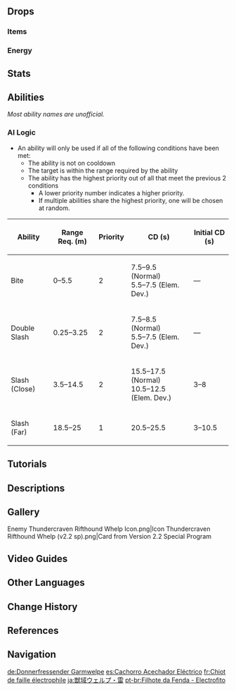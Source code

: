 {{Enemy Infobox
|image    = Enemy Thundercraven Rifthound Whelp.png
|dmgtype  = Electro
|weakpoint = no
|family   = The Abyss
|group    = Riftwolves
|type     = Elite Enemies
|location = [[Tsurumi Island]], [[Inazuma]]
|ability1 = Invincibility Frames
|ability2 = Fury
|ability3 = Corrosion
|ability4 = Teleport
}}
{{Enemy Intro}}

==Drops==
===Items===
{{Drops Table|type=Rifthound Whelps}}

===Energy===
{{Energy Drops
|type  = Electro
|hp1   = 60
|p1    = 1
|hp2   = 0
|p2    = 1
}}

==Stats==
{{Enemy Stats
|res_title = State
|hp_ratio  = 2.4
|hp_type   = 2
|atk_ratio = 1.2

|res1        = Normal
|resglobal   = 20%

|res2         = Elemental Devourer
|resglobal2   = 20%
|electro_res2 = -10%
}}

==Abilities==
''Most ability names are unofficial.''
{{Enemy Attacks
|enemy = Electro Rifthound Whelp

|name_1 = Corrosion
|desc_1 = All of the Thundercraven Rifthound Whelp's attacks apply [[Corrosion]] on hit.

|name_2 = Bite
|desc_2 = Lunges at the player and bites, dealing '''85% ATK''' as {{Color|Electro DMG}}.

|name_3 = Slash
|desc_3 = Teleports to the player and slashes with its claw, dealing '''100% ATK''' as {{Color|Electro DMG}}.

|name_4 = Double Slash
|desc_4 = At melee range, quickly slashes twice at the player, dealing '''65% ATK''' as {{Color|Electro DMG}} with each slash.

|name_5 = Elemental Devourer
|desc_5 = Gains '''34%''' [[Fury]] whenever it takes {{Color|Electro DMG}}. (Not including DMG from [[Electro-Charged]]) When full, the Rifthound Whelp decreases its attack [[cooldown]]s and its {{Color|Electro [[Resistance|RES]]}}.
|file_5 = Electro Rifthound Whelp Elemental Devour
}}

===AI Logic===
{{See also|Cooldown#Enemy Cooldowns}}
* An ability will only be used if all of the following conditions have been met:
** The ability is not on cooldown
** The target is within the range required by the ability
** The ability has the highest priority out of all that meet the previous 2 conditions
*** A lower priority number indicates a higher priority.
*** If multiple abilities share the highest priority, one will be chosen at random.

{| class="wikitable"
! Ability !! Range Req. (m) !! Priority !! CD (s) !! Initial CD (s)
|-
| Bite || 0–5.5 || 2 || 7.5–9.5 (Normal)<br>5.5–7.5 (Elem. Dev.) || &mdash;
|-
| Double Slash || 0.25–3.25 || 2 || 7.5–8.5 (Normal)<br>5.5–7.5 (Elem. Dev.) || &mdash;
|-
| Slash (Close) || 3.5–14.5 || 2 || 15.5–17.5 (Normal)<br>10.5–12.5 (Elem. Dev.) || 3–8
|-
| Slash (Far) || 18.5–25 || 1 || 20.5–25.5 || 3–10.5
|}

==Tutorials==
{{Tutorial|Thundercraven Rifthound Whelp}}

==Descriptions==
{{Description|A beast with monstrous blood that is capable of eroding the boundaries of the world. [[Rhinedottir|"Gold"]] classified them as "Alfisol."<br>The [[Cataclysm|previous eras]], when giant monstrous beasts descended, large swarms of these hounds would go before them to deliquesce the borders of the world and open the way.|[[Archive]]}}

==Gallery==
<gallery>
Enemy Thundercraven Rifthound Whelp Icon.png|Icon
Thundercraven Rifthound Whelp (v2.2 sp).png|Card from Version 2.2 Special Program
</gallery>

==Video Guides==
{{EVT
|video1   = https://youtu.be/FQRhAgxbBvo
|caption2 = Farm Guide
}}

==Other Languages==
{{Other Languages
|en      = Thundercraven Rifthound Whelp
|zhs     = 嗜雷・兽境幼兽
|zhs_rm  = Shìléi - Shòujìng Yòushòu
|zht     = 嗜雷・獸境幼獸
|zht_rm  = Shìléi - Shòujìng Yòushòu
|zh_tl   = Thunder-Fond - Beast-Realm Beastling
|ja      = 獣域ウェルプ・雷
|ja_rm   = Juuiki Werupu - Kaminari<ref>YouTube: [https://youtu.be/uw-b54nYqi8 {{Ja|【原神】}}Ver.2.2{{Ja|「霧の海と謎の秘境」予告番組}}inTGS2021]</ref>
|ja_tl   = Beast-Realm Whelp - Electro
|ko      = {{tt|기뢰|嗜雷}}・수계(獸界) {{tt|유견|幼犬}}
|ko_rm   = Gi'roe - Sugye Yugyeon
|ko_tl   = Thunder-Fond - Beast-Realm Whelp
|es      = Cachorro Acechador Eléctrico
|es_tl   = Electric Lurker Pup
|fr      = Chiot de faille électrophile
|fr_tl   = Electrophilic Rift Puppy
|ru      = Щенок Разрыва: Громоед
|ru_tl   = Rift Whelp: Thunder-Eater
|ru_note = {{ru|Громоед}} is a portmanteau of the word {{ru|гром|thunder}} and the suffix {{ru|-ед|eater.}}
|th      = Thundercraven - Rifthound Whelp
|th_rm   = 
|th_tl   = 
|vi      = Thể Lôi - Ma Thú Con
|vi_tl   = Electro - Beast Whelp
|de      = Donnerfressender Garmwelpe
|de_tl   = Thunder-Devouring {{w|Garmr}} Whelp
|id      = Thundercraven Rifthound Whelp
|pt      = Filhote da Fenda - Electrofito
|pt_tl   = 
|tr      = Yıldırım Yutan Hiçlik Kurdu Yavrusu
|tr_tl   = Lightning Devouring Abyss Wolf Cub
|it      = Segugio della Faglia Viltuono cucciolo
|it_tl   = Fel Thunder Rifthound Pup
}}

==Change History==
{{Change History|2.2}}

==References==
{{Reflist}}

==Navigation==
{{Enemy Navbox|type=elite}}

[[de:Donnerfressender Garmwelpe]]
[[es:Cachorro Acechador Eléctrico]]
[[fr:Chiot de faille électrophile]]
[[ja:獣域ウェルプ・雷]]
[[pt-br:Filhote da Fenda - Electrofito]]